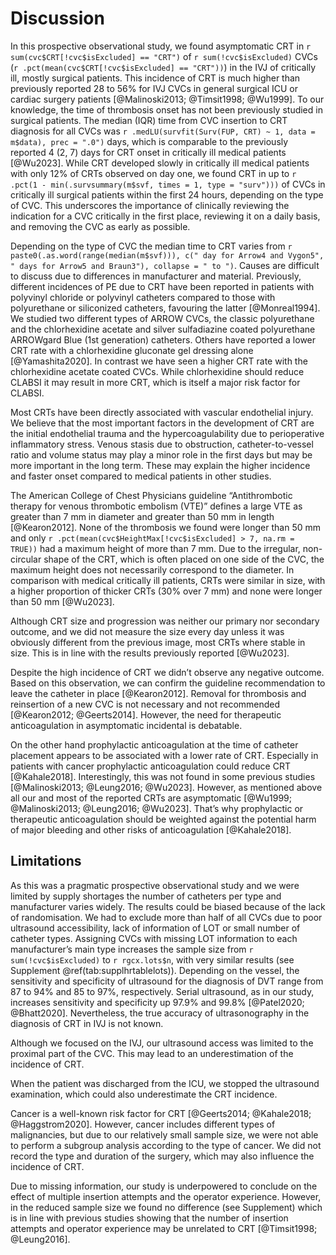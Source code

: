 # Discussion

In this prospective observational study,
we found asymptomatic CRT in `r sum(cvc$CRT[!cvc$isExcluded] == "CRT")` of `r sum(!cvc$isExcluded)` CVCs (`r .pct(mean(cvc$CRT[!cvc$isExcluded] == "CRT"))`) in the IVJ of critically ill, mostly surgical patients.
This incidence of CRT is much higher than previously reported 28 to 56% for IVJ CVCs in general surgical ICU or cardiac surgery patients [@Malinoski2013; @Timsit1998; @Wu1999].
To our knowledge, the time of thrombosis onset has not been previously studied in surgical patients.
The median (IQR) time from CVC insertion to CRT diagnosis for all CVCs was `r .medLU(survfit(Surv(FUP, CRT) ~ 1, data = m$data), prec = ".0")` days, which is comparable to the previously reported 4 (2, 7) days for CRT onset in critically ill medical patients [@Wu2023].
While CRT developed slowly in critically ill medical patients with only 12% of CRTs observed on day one, we found CRT in up to `r .pct(1 - min(.survsummary(m$svf, times = 1, type = "surv")))` of CVCs in critically ill surgical patients within the first 24 hours, depending on the type of CVC.
This underscores the importance of clinically reviewing the indication for a CVC critically in the first place, reviewing it on a daily basis, and removing the CVC as early as possible.

Depending on the type of CVC the median time to CRT
varies from `r paste0(.as.word(range(median(m$svf))), c(" day for Arrow4 and Vygon5", " days for Arrow5 and Braun3"), collapse = " to ")`.
Causes are difficult to discuss due to differences in manufacturer and material.
Previously, different incidences of PE due to CRT have been reported in patients with
polyvinyl chloride or polyvinyl catheters compared to those with
polyurethane or siliconized catheters, favouring the latter [@Monreal1994].
We studied two different types of ARROW CVCs, the classic polyurethane and the
chlorhexidine acetate and silver sulfadiazine coated polyurethane ARROWgard Blue (1st generation) catheters.
Others have reported a lower CRT rate with a chlorhexidine gluconate gel dressing alone [@Yamashita2020].
In contrast we have seen a higher CRT rate with the chlorhexidine acetate coated CVCs.
While chlorhexidine should reduce CLABSI it may result in more CRT, which is itself a major risk factor for CLABSI.

Most CRTs have been directly associated with vascular endothelial injury.
We believe that the most important factors in the development of CRT are the initial endothelial trauma and the hypercoagulability due to perioperative inflammatory stress.
Venous stasis due to obstruction, catheter-to-vessel ratio and volume status may play a minor role in the first days but may be more important in the long term.
These may explain the higher incidence and faster onset compared to medical patients in other studies.

The American College of Chest Physicians guideline "Antithrombotic therapy for venous thrombotic embolism (VTE)" defines a large VTE as greater than 7 mm in diameter and greater than 50 mm in length [@Kearon2012].
None of the thrombosis we found were longer than 50 mm and only `r .pct(mean(cvc$HeightMax[!cvc$isExcluded] > 7, na.rm = TRUE))` had a maximum height of more than 7 mm.
Due to the irregular, non-circular shape of the CRT, which is often placed on one side of the CVC, the maximum height does not necessarily correspond to the diameter.
In comparison with medical critically ill patients, CRTs were similar in size, with a higher proportion of thicker CRTs (30% over 7 mm) and none were longer than 50 mm [@Wu2023].

Although CRT size and progression was neither our primary nor secondary outcome, and we did not measure the size every day unless it was obviously different from the previous image, most CRTs where stable in size.
This is in line with the results previously reported [@Wu2023].

Despite the high incidence of CRT we didn't observe any negative outcome.
Based on this observation, we can confirm the guideline recommendation to leave the catheter in place [@Kearon2012].
Removal for thrombosis and reinsertion of a new CVC is not necessary and not recommended [@Kearon2012; @Geerts2014].
However, the need for therapeutic anticoagulation in asymptomatic incidental is debatable.

On the other hand prophylactic anticoagulation at the time of catheter placement appears to be associated with a lower rate of CRT.
Especially in patients with cancer prophylactic anticoagulation could reduce CRT [@Kahale2018].
Interestingly, this was not found in some previous studies [@Malinoski2013; @Leung2016; @Wu2023].
However, as mentioned above all our and most of the reported CRTs are asymptomatic [@Wu1999; @Malinoski2013; @Leung2016; @Wu2023].
That's why prophylactic or therapeutic anticoagulation should be weighted against the potential harm of major bleeding and other risks of anticoagulation [@Kahale2018].

## Limitations

As this was a pragmatic prospective observational study and we were limited by
supply shortages the number of catheters per type and manufacturer varies widely.
The results could be biased because of the lack of randomisation.
We had to exclude more than half of all CVCs due to poor ultrasound accessibility, lack of information of LOT or small number of catheter types.
Assigning CVCs with missing LOT information to each manufacturer's main type increases the sample size from `r sum(!cvc$isExcluded)` to `r rgcx.lots$n`, with very similar results (see Supplement \@ref(tab:supplhrtablelots)).
Depending on the vessel, the sensitivity and specificity of ultrasound for the diagnosis of DVT range from 87 to 94% and 85 to 97%, respectively.
Serial ultrasound, as in our study, increases sensitivity and specificity up 97.9% and 99.8% [@Patel2020; @Bhatt2020].
Nevertheless, the true accuracy of ultrasonography in the diagnosis of CRT in IVJ is not known.

Although we focused on the IVJ, our ultrasound access was limited to the proximal part of the CVC.
This may lead to an underestimation of the incidence of CRT.

When the patient was discharged from the ICU, we stopped the ultrasound examination, which could also underestimate the CRT incidence.

Cancer is a well-known risk factor for CRT [@Geerts2014; @Kahale2018; @Haggstrom2020].
However, cancer includes different types of malignancies, but due to our relatively small sample size, we were not able to perform a subgroup analysis according to the type of cancer.
We did not record the type and duration of the surgery, which may also influence the incidence of CRT.

Due to missing information, our study is underpowered to conclude on the effect of multiple insertion attempts and the operator experience.
However, in the reduced sample size we found no difference (see Supplement) which is in line with previous studies showing that the number of insertion attempts and operator experience may be unrelated to CRT [@Timsit1998; @Leung2016].
